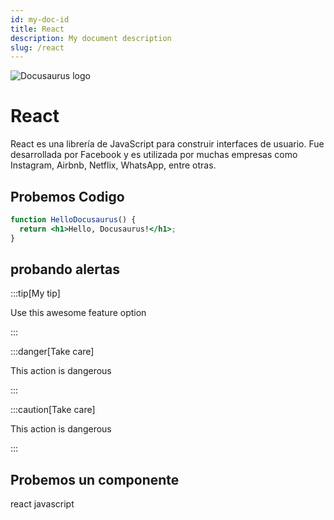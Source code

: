```yaml
---
id: my-doc-id
title: React
description: My document description
slug: /react
---
```

![Docusaurus logo](/img/docusaurus.png)

# React 

React es una librería de JavaScript para construir interfaces de usuario. Fue desarrollada por Facebook y es utilizada por muchas empresas como Instagram, Airbnb, Netflix, WhatsApp, entre otras.

## Probemos Codigo
```jsx title="src/components/HelloDocusaurus.js"
function HelloDocusaurus() {
  return <h1>Hello, Docusaurus!</h1>;
}
```

## probando alertas

:::tip[My tip]

Use this awesome feature option

:::

:::danger[Take care]

This action is dangerous

:::

:::caution[Take care]

This action is dangerous

:::

## Probemos un componente


<Btn>react</Btn>
<Btn>javascript</Btn>







